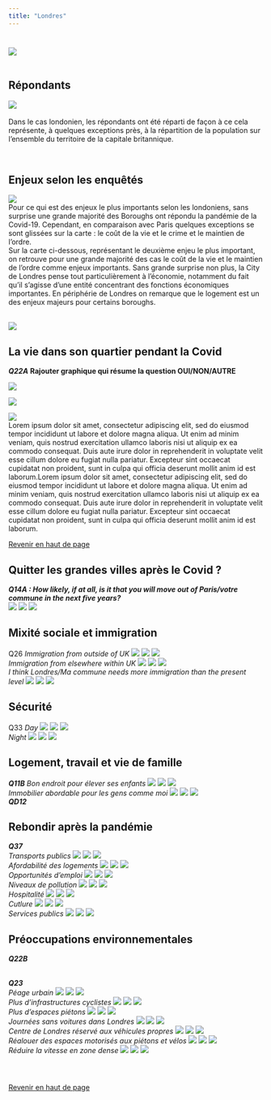 ```yaml
---
title: "Londres"
---
```



# {.tabset}


![](fig/labellondres.png)
  <br>
  <br>
  
## Répondants  
![](fig/carterepondantlondres.svg)  
<br>
  <div align="justify">Dans le cas londonien, les répondants ont été réparti de façon à ce cela représente, à quelques exceptions près, à la répartition de la population sur l'ensemble du territoire de la capitale britannique. </div>  
  <br>

## Enjeux selon les enquêtés 

![](fig/london_issue1.svg)
<br>
 <div align="justify">Pour ce qui est des enjeux le plus importants selon les londoniens, sans surprise une grande majorité des Boroughs ont répondu la pandémie de la Covid-19. Cependant, en comparaison avec Paris quelques exceptions se sont glissées sur la carte : le coût de la vie et le crime et le maintien de l'ordre.
 <br> Sur la carte ci-dessous, représentant le deuxième enjeu le plus important, on retrouve pour une grande majorité des cas le coût de la vie et le maintien de l'ordre comme enjeux importants. Sans grande surprise non plus, la City de Londres pense tout particulièrement à l'économie, notamment du fait qu'il s'agisse d'une entité concentrant des fonctions économiques importantes. En périphérie de Londres on remarque que le logement est un des enjeux majeurs pour certains boroughs. 
 </div>  
  <br>
![](fig/london_issue2.svg)




## La vie dans son quartier pendant la Covid

***Q22A*** 
**Rajouter graphique qui résume la question OUI/NON/AUTRE**

![](fig/Londres_Q22A_pos.svg)

![](fig/Londres_Q22A_neg.svg)

![](fig/Londres_Q22A_oth.svg) 
<div align="justify">Lorem ipsum dolor sit amet, consectetur adipiscing elit, sed do eiusmod tempor incididunt ut labore et dolore magna aliqua. Ut enim ad minim veniam, quis nostrud exercitation ullamco laboris nisi ut aliquip ex ea commodo consequat. Duis aute irure dolor in reprehenderit in voluptate velit esse cillum dolore eu fugiat nulla pariatur. Excepteur sint occaecat cupidatat non proident, sunt in culpa qui officia deserunt mollit anim id est laborum.Lorem ipsum dolor sit amet, consectetur adipiscing elit, sed do eiusmod tempor incididunt ut labore et dolore magna aliqua. Ut enim ad minim veniam, quis nostrud exercitation ullamco laboris nisi ut aliquip ex ea commodo consequat. Duis aute irure dolor in reprehenderit in voluptate velit esse cillum dolore eu fugiat nulla pariatur. Excepteur sint occaecat cupidatat non proident, sunt in culpa qui officia deserunt mollit anim id est laborum.</div>

  <a href="#top">Revenir en haut de page</a>

## Quitter les grandes villes après le Covid ?

***Q14A : How likely, if at all, is it that you will move out of Paris/votre commune in the next five years?***
<br>
![](fig/Londres_Q14a_pos.svg)
![](fig/Londres_Q14a_neg.svg)
![](fig/Londres_Q14a_oth.svg)

## Mixité sociale et immigration

Q26
*Immigration from outside of UK*
![](fig/Londres_GRID_Q26_1_pos.svg)
![](fig/Londres_GRID_Q26_1_neg.svg)
![](fig/Londres_GRID_Q26_1_oth.svg)
<br>
*Immigration from elsewhere within UK*
![](fig/Londres_GRID_Q26_2_pos.svg)
![](fig/Londres_GRID_Q26_2_neg.svg)
![](fig/Londres_GRID_Q26_2_oth.svg)
<br>
*I think Londres/Ma commune needs more immigration than the present level*
![](fig/Londres_GRID_Q26_3_pos.svg)
![](fig/Londres_GRID_Q26_3_neg.svg)
![](fig/Londres_GRID_Q26_3_oth.svg)

## Sécurité

Q33
*Day*
![](fig/Londres_GRID_Q33_1_pos.svg)
![](fig/Londres_GRID_Q33_1_neg.svg)
![](fig/Londres_GRID_Q33_1_oth.svg)
<br>*Night*
![](fig/Londres_GRID_Q33_2_pos.svg)
![](fig/Londres_GRID_Q33_2_neg.svg)
![](fig/Londres_GRID_Q33_2_oth.svg)

## Logement, travail et vie de famille  

***Q11B***
*Bon endroit pour élever ses enfants*
![](fig/Londres_GRID_Q11B_2_pos.svg)
![](fig/Londres_GRID_Q11B_2_neg.svg)
![](fig/Londres_GRID_Q11B_2_oth.svg)
<br>*Immobilier abordable pour les gens comme moi*
![](fig/Londres_GRID_Q11B_3_pos.svg)
![](fig/Londres_GRID_Q11B_3_neg.svg)
![](fig/Londres_GRID_Q11B_3_oth.svg)
<br>***QD12*** 


## Rebondir après la pandémie

***Q37***
<br>*Transports publics*
![](fig/Londres_GRID_Q37_NEW_1_pos.svg)
![](fig/Londres_GRID_Q37_NEW_1_neg.svg)
![](fig/Londres_GRID_Q37_NEW_1_oth.svg)
<br> *Afordabilité des logements*
![](fig/Londres_GRID_Q37_NEW_2_pos.svg)
![](fig/Londres_GRID_Q37_NEW_2_neg.svg)
![](fig/Londres_GRID_Q37_NEW_2_oth.svg)
<br> *Opportunités d'emploi*
![](fig/Londres_GRID_Q37_NEW_3_pos.svg)
![](fig/Londres_GRID_Q37_NEW_3_neg.svg)
![](fig/Londres_GRID_Q37_NEW_3_oth.svg)
<br> *Niveaux de pollution*
![](fig/Londres_GRID_Q37_NEW_4_pos.svg)
![](fig/Londres_GRID_Q37_NEW_4_neg.svg)
![](fig/Londres_GRID_Q37_NEW_4_oth.svg)
<br> *Hospitalité*
![](fig/Londres_GRID_Q37_NEW_5_pos.svg)
![](fig/Londres_GRID_Q37_NEW_5_neg.svg)
![](fig/Londres_GRID_Q37_NEW_5_oth.svg)
<br> *Cutlure*
![](fig/Londres_GRID_Q37_NEW_6_pos.svg)
![](fig/Londres_GRID_Q37_NEW_6_neg.svg)
![](fig/Londres_GRID_Q37_NEW_6_oth.svg)
<br> *Services publics*
![](fig/Londres_GRID_Q37_NEW_7_pos.svg)
![](fig/Londres_GRID_Q37_NEW_7_neg.svg)
![](fig/Londres_GRID_Q37_NEW_7_oth.svg)


## Préoccupations environnementales  


***Q22B*** 

<br>***Q23***
<br>*Péage urbain*
![](fig/Londres_GRID_Q23_1_pos.svg)
![](fig/Londres_GRID_Q23_1_neg.svg)
![](fig/Londres_GRID_Q23_1_oth.svg)
<br>*Plus d'infrastructures cyclistes*
![](fig/Londres_GRID_Q23_2_pos.svg)
![](fig/Londres_GRID_Q23_2_neg.svg)
![](fig/Londres_GRID_Q23_2_oth.svg)
<br>*Plus d'espaces piétons*
![](fig/Londres_GRID_Q23_3_pos.svg)
![](fig/Londres_GRID_Q23_3_neg.svg)
![](fig/Londres_GRID_Q23_3_oth.svg)
<br>*Journées sans voitures dans Londres*
![](fig/Londres_GRID_Q23_4_pos.svg)
![](fig/Londres_GRID_Q23_4_neg.svg)
![](fig/Londres_GRID_Q23_4_oth.svg)
<br>*Centre de Londres réservé aux véhicules propres*
![](fig/Londres_GRID_Q23_5_pos.svg)
![](fig/Londres_GRID_Q23_5_neg.svg)
![](fig/Londres_GRID_Q23_5_oth.svg)
<br>*Réalouer des espaces motorisés aux piétons et vélos*
![](fig/Londres_GRID_Q23_6_pos.svg)
![](fig/Londres_GRID_Q23_6_neg.svg)
![](fig/Londres_GRID_Q23_6_oth.svg)
<br>*Réduire la vitesse en zone dense*
![](fig/Londres_GRID_Q23_7_pos.svg)
![](fig/Londres_GRID_Q23_7_neg.svg)
![](fig/Londres_GRID_Q23_7_oth.svg)

#
<br><a href="#top">Revenir en haut de page</a>